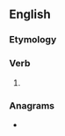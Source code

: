 ==English==

===Etymology===
{{suffix|root|est|lang=en}}

===Verb===
{{head|en|verb form}}

# {{en-archaic second-person singular of|root}}

===Anagrams===
* {{anagrams|en|a=eoorstt|tooters}}